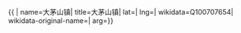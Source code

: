 {{ {{{1|PRC admin/showdata}}}|
name=大茅山镇|
title=大茅山镇|
lat=|
lng=|
wikidata=Q100707654|
wikidata-original-name=|
arg={{{arg|}}}}}